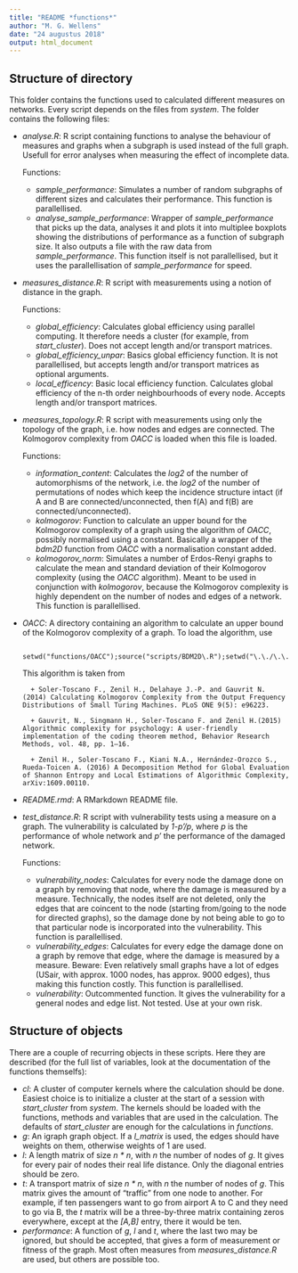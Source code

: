 ```yaml
---
title: "README *functions*"
author: "M. G. Wellens"
date: "24 augustus 2018"
output: html_document
---
```



## Structure of directory
This folder contains the functions used to calculated different measures on networks. Every script depends on the files from *system*. The folder contains the following files:

+ *analyse\.R*: R script containing functions to analyse the behaviour of measures and graphs when a subgraph is used instead of the full graph. Usefull for error analyses when measuring the effect of incomplete data.  

    Functions:
    + *sample\_performance*: Simulates a number of random subgraphs of different sizes and calculates their performance. This function is parallellised.
    + *analyse\_sample\_performance*: Wrapper of *sample_performance* that picks up the data, analyses it and plots it into multiplee boxplots showing the distributions of performance as a function of subgraph size. It also outputs a file with the raw data from *sample\_performance*. This function itself is not parallellised, but it uses the parallellisation of *sample\_performance* for speed.
    
+ *measures\_distance\.R*: R script with measurements using a notion of distance in the graph. 

    Functions:
    + *global\_efficiency*: Calculates global efficiency using parallel computing. It therefore needs a cluster (for example, from *start\_cluster*). Does not accept length and/or transport matrices.
    + *global\_efficiency\_unpar*: Basics global efficiency function. It is not parallellised, but accepts length and/or transport matrices as optional arguments.
    + *local\_efficency*: Basic local efficiency function. Calculates global efficiency of the n-th order neighbourhoods of every node. Accepts length and/or transport matrices.
    
+ *measures\_topology\.R*: R script with measurements using only the topology of the graph, i.e. how nodes and edges are connected. The Kolmogorov complexity from *OACC* is loaded when this file is loaded. 

    Functions: 
    + *information\_content*: Calculates the *log2* of the number of automorphisms of the network, i.e. the *log2* of the number of permutations of nodes which keep the incidence structure intact (if A and B are connected/unconnected, then f(A) and f(B) are connected/unconnected).
    + *kolmogorov*: Function to calculate an upper bound for the Kolmogorov complexity of a graph using the algorithm of *OACC*, possibly normalised using a constant. Basically a wrapper of the *bdm2D* function from *OACC* with a normalisation constant added.
    + *kolmogorov_norm*: Simulates a number of Erdos-Renyi graphs to calculate the mean and standard deviation of their Kolmogorov complexity (using the *OACC* algorithm). Meant to be used in conjunction with *kolmogorov*, because the Kolmogorov complexity is highly dependent on the number of nodes and edges of a network. This function is parallellised.

+ *OACC*: A directory containing an algorithm to calculate an upper bound of the Kolmogorov complexity of a graph. To load the algorithm, use 

        setwd("functions/OACC");source("scripts/BDM2D\.R");setwd("\.\./\.\./"). 
    
    This algorithm is taken from 

        + Soler-Toscano F., Zenil H., Delahaye J.-P. and Gauvrit N. (2014) Calculating Kolmogorov Complexity from the Output Frequency Distributions of Small Turing Machines. PLoS ONE 9(5): e96223.

        + Gauvrit, N., Singmann H., Soler-Toscano F. and Zenil H.(2015) Algorithmic complexity for psychology: A user-friendly implementation of the coding theorem method, Behavior Research Methods, vol. 48, pp. 1–16.

        + Zenil H., Soler-Toscano F., Kiani N.A., Hernández-Orozco S., Rueda-Toicen A. (2016) A Decomposition Method for Global Evaluation of Shannon Entropy and Local Estimations of Algorithmic Complexity, arXiv:1609.00110.

+ *README\.rmd*: A RMarkdown README file.
+ *test\_distance\.R*: R script with vulnerability tests using a measure on a graph. The vulnerability is calculated by *1-p'/p*, where *p* is the performance of whole network and *p'* the performance of the damaged network. 

    Functions:
    + *vulnerability\_nodes*: Calculates for every node the damage done on a graph by removing that node, where the damage is measured by a measure. Technically, the nodes itself are not deleted, only the edges that are coincent to the node (starting from/going to the node for directed graphs), so the damage done by not being able to go to that particular node is incorporated into the vulnerability. This function is parallellised.
    + *vulnerability\_edges*: Calculates for every edge the damage done on a graph by remove that edge, where the damage is measured by a measure. Beware: Even relatively small graphs have a lot of edges (USair, with approx\. 1000 nodes, has approx\. 9000 edges), thus making this function costly. This function is parallellised.
    + *vulnerability*: Outcommented function. It gives the vulnerability for a general nodes and edge list. Not tested. Use at your own risk.
    
## Structure of objects
There are a couple of recurring objects in these scripts. Here they are described (for the full list of variables, look at the documentation of the functions themselfs):

+ *cl*: A cluster of computer kernels where the calculation should be done. Easiest choice is to initialize a cluster at the start of a session with *start\_cluster* from *system*. The kernels should be loaded with the functions, methods and variables that are used in the calculation. The defaults of *start\_cluster* are enough for the calculations in *functions*.
+ *g*: An igraph graph object. If a *l\_matrix* is used, the edges should have weights on them, otherwise weights of 1 are used.
+ *l*: A length matrix of size *n \* n*, with *n* the number of nodes of *g*. It gives for every pair of nodes their real life distance. Only the diagonal entries should be zero.
+ *t*: A transport matrix of size *n \* n*, with *n* the number of nodes of *g*. This matrix gives the amount of "traffic" from one node to another. For example, if ten passengers want to go from airport A to C and they need to go via B, the *t* matrix will be a three-by-three matrix containing zeros everywhere, except at the *[A,B]* entry, there it would be ten.
+ *performance*: A function of *g*, *l* and *t*, where the last two may be ignored, but should be accepted, that gives a form of measurement or fitness of the graph. Most often measures from *measures\_distance\.R* are used, but others are possible too. 











